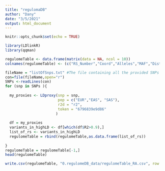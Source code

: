 ```yaml
---
title: "regulomaDB"
author: "Dany"
date: "3/5/2021"
output: html_document
---
```


```r
knitr::opts_chunk$set(echo = TRUE)
```

```r
library(LDlinkR)
library(qqman)
```

```r
regulomeTable <- data.frame(matrix(data = NA, ncol = 10))
colnames(regulomeTable) <- (c("RS_Number","Coord","Alleles","MAF","Distance","Dprime","R2","Correlated_Alleles","RegulomeDB","Function"))
```

```r
fileName = "listOfSnps.txt" #The file containing all the provided SNPs
con=file(fileName,open="r")
SNPs <-readLines(con)
for (snp in SNPs ){
  
  my_proxies <- LDproxy(snp = snp, 
                        pop = c("EUR","EAS", "SAS"), 
                        r2d = "r2", 
                        token = "6796839e9d86"
                       )
  
  df = my_proxies
  variants_in_highLD <- df[which(df$R2>0.9),]
  list_of_rs <- variants_in_highLD
  regulomeTable = rbind(regulomeTable,as.data.frame(list_of_rs))
  
}
regulomeTable = regulomeTable[-1,]
head(regulomeTable)
```



```r
write.csv(regulomeTable, "0.regulomeDB_data/regulomeTable_RA.csv", row.names = FALSE)
```